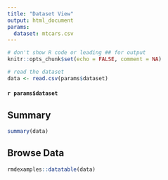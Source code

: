 ```yaml
---
title: "Dataset View"
output: html_document
params: 
  dataset: mtcars.csv
---
```


```r
# don't show R code or leading ## for output
knitr::opts_chunk$set(echo = FALSE, comment = NA)

# read the dataset
data <- read.csv(params$dataset)
```

#### `r params$dataset`

## Summary

```r
summary(data)
```

## Browse Data

```r
rmdexamples::datatable(data)
```

